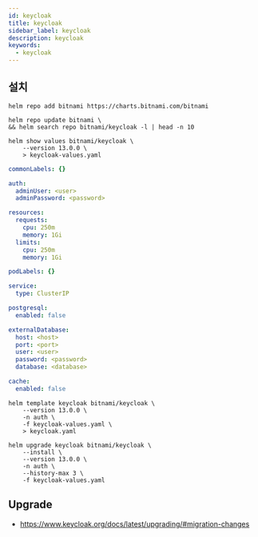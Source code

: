 ```yaml
---
id: keycloak
title: keycloak
sidebar_label: keycloak
description: keycloak
keywords:
  - keycloak
---
```


## 설치

```shell
helm repo add bitnami https://charts.bitnami.com/bitnami
```

```shell
helm repo update bitnami \
&& helm search repo bitnami/keycloak -l | head -n 10
```

```shell
helm show values bitnami/keycloak \
    --version 13.0.0 \
    > keycloak-values.yaml
```

```yaml title="keycloak-values.yaml"
commonLabels: {}

auth:
  adminUser: <user>
  adminPassword: <password>

resources:
  requests:
    cpu: 250m
    memory: 1Gi
  limits:
    cpu: 250m
    memory: 1Gi

podLabels: {}

service:
  type: ClusterIP

postgresql:
  enabled: false

externalDatabase:
  host: <host>
  port: <port>
  user: <user>
  password: <password>
  database: <database>

cache:
  enabled: false
```

```shell
helm template keycloak bitnami/keycloak \
    --version 13.0.0 \
    -n auth \
    -f keycloak-values.yaml \
    > keycloak.yaml
```

```shell
helm upgrade keycloak bitnami/keycloak \
    --install \
    --version 13.0.0 \
    -n auth \
    --history-max 3 \
    -f keycloak-values.yaml
```

## Upgrade

- https://www.keycloak.org/docs/latest/upgrading/#migration-changes
